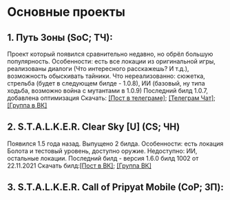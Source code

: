 # Основные проекты

## 1. Путь Зоны (SoC; ТЧ):
Проект который появился сравнительно недавно, но обрёл большую популярность. Особенности: есть все локации из оригинальной игры, реализованы диалоги (Что интересного расскажешь? И т.д.), возможность обыскивать тайники. Что нереализованно: сюжетка, стрельба (будет в следующем билде - 1.0.8), ИИ (базовый, ну типа ходьба, возможно война с мутантами в 1.0.9) 
Последний билд 1.0.7, добавлена оптимизация
Скачать: [[Пост в телеграме]](https://t.me/GartGame/104); [[Телеграм Чат]](https://t.me/GartGameChat); [[Группа в ВК]](https://vk.com/gartgame)

## 2. S.T.A.L.K.E.R. Clear Sky [U] (CS; ЧН)
Появился 1.5 года назад. Выпущено 2 билда.
Особенности: есть локация Болота и тестовый уровень, доступно оружие. Недоступно: ИИ, остальные локации.
Последний билд - версия 1.6.0 билд 1002 от 22.11.2021
Скачать билд:[[Пост в ВК]](https://vk.com/wall-182231606_2346); [[Группа ВК]](https://vk.com/stalkerumobile)

## 3. S.T.A.L.K.E.R. Call of Pripyat Mobile (CoP; ЗП):



